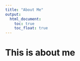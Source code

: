 ```yaml
---
title: "About Me"
output: 
  html_document:
    toc: true
    toc_float: true
---
```


# This is about me


